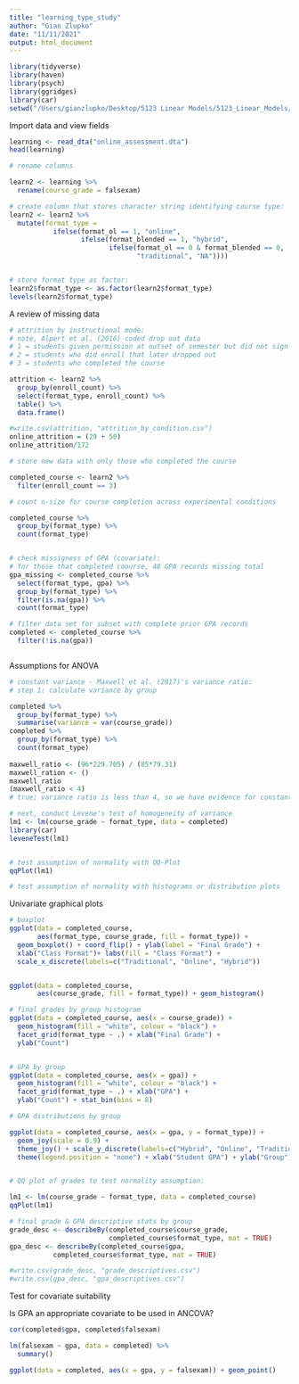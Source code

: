```yaml
---
title: "learning_type_study"
author: "Gian Zlupko"
date: "11/11/2021"
output: html_document
---
```


```r
library(tidyverse) 
library(haven) 
library(psych) 
library(ggridges) 
library(car)
setwd("/Users/gianzlupko/Desktop/5123 Linear Models/5123_Linear_Models/Online_Learning_Study")   
```

Import data and view fields
```r
learning <- read_dta("online_assessment.dta") 
head(learning) 
```


```r

# rename columns

learn2 <- learning %>%
  rename(course_grade = falsexam) 

# create column that stores character string identifying course type: 
learn2 <- learn2 %>%
  mutate(format_type = 
           ifelse(format_ol == 1, "online", 
                  ifelse(format_blended == 1, "hybrid", 
                         ifelse(format_ol == 0 & format_blended == 0, 
                                "traditional", "NA")))) 


# store format type as factor: 
learn2$format_type <- as.factor(learn2$format_type) 
levels(learn2$format_type) 

```


A review of missing data
```r

# attrition by instructional mode: 
# note, Alpert et al. (2016) coded drop out data 
# 1 = students given permission at outset of semester but did not sign up
# 2 = students who did enroll that later dropped out
# 3 = students who completed the course 

attrition <- learn2 %>%
  group_by(enroll_count) %>%
  select(format_type, enroll_count) %>%
  table() %>%
  data.frame()

#write.csv(attrition, "attrition_by_condition.csv") 
online_attrition = (29 + 50)
online_attrition/172

# store new data with only those who completed the course 

completed_course <- learn2 %>%
  filter(enroll_count == 3) 

# count n-size for course completion across experimental conditions 

completed_course %>%
  group_by(format_type) %>% 
  count(format_type) 


# check missigness of GPA (covariate): 
# for those that completed coourse, 48 GPA records missing total
gpa_missing <- completed_course %>%
  select(format_type, gpa) %>%
  group_by(format_type) %>%
  filter(is.na(gpa)) %>%
  count(format_type)

# filter data set for subset with complete prior GPA records 
completed <- completed_course %>% 
  filter(!is.na(gpa)) 



```



Assumptions for ANOVA

```r

# constant variance - Maxwell et al. (2017)'s variance ratio: 
# step 1: calculate variance by group

completed %>%
  group_by(format_type) %>%
  summarise(variance = var(course_grade))
completed %>%
  group_by(format_type) %>%
  count(format_type)
  
maxwell_ratio <- (96*229.705) / (85*79.31)
maxwell_ration <- ()
maxwell_ratio
(maxwell_ratio < 4) 
# true; variance ratio is less than 4, so we have evidence for constant variance

# next, conduct Levene's test of homogeneity of variance 
lm1 <- lm(course_grade ~ format_type, data = completed) 
library(car)
leveneTest(lm1)


# test assumption of normality with QQ-Plot 
qqPlot(lm1)

# test assumption of normality with histograms or distribution plots 


```






Univariate graphical plots 

```r

# boxplot 
ggplot(data = completed_course, 
       aes(format_type, course_grade, fill = format_type)) + 
  geom_boxplot() + coord_flip() + ylab(label = "Final Grade") + 
  xlab("Class Format")+ labs(fill = "Class Format") +
  scale_x_discrete(labels=c("Traditional", "Online", "Hybrid")) 


ggplot(data = completed_course, 
       aes(course_grade, fill = format_type)) + geom_histogram()

# final grades by group histogram 
ggplot(data = completed_course, aes(x = course_grade)) +
  geom_histogram(fill = "white", colour = "black") +
  facet_grid(format_type ~ .) + xlab("Final Grade") + 
  ylab("Count")


# GPA by group 
ggplot(data = completed_course, aes(x = gpa)) +
  geom_histogram(fill = "white", colour = "black") +
  facet_grid(format_type ~ .) + xlab("GPA") + 
  ylab("Count") + stat_bin(bins = 8) 

# GPA distributions by group 

ggplot(data = completed_course, aes(x = gpa, y = format_type)) + 
  geom_joy(scale = 0.9) + 
  theme_joy() + scale_y_discrete(labels=c("Hybrid", "Online", "Traditional")) + 
  theme(legend.position = "none") + xlab("Student GPA") + ylab("Group") 


# QQ plot of grades to test normality assumption:

lm1 <- lm(course_grade ~ format_type, data = completed_course)
qqPlot(lm1)


```


```r

# final grade & GPA descriptive stats by group 
grade_desc <- describeBy(completed_course$course_grade, 
                         completed_course$format_type, mat = TRUE) 
gpa_desc <- describeBy(completed_course$gpa, 
           completed_course$format_type, mat = TRUE) 

#write.csv(grade_desc, "grade_descriptives.csv") 
#write.csv(gpa_desc, "gpa_descriptives.csv") 

```





Test for covariate suitability 

Is GPA an appropriate covariate to be used in ANCOVA? 

```r

cor(completed$gpa, completed$falsexam)

lm(falsexam ~ gpa, data = completed) %>%
  summary()

ggplot(data = completed, aes(x = gpa, y = falsexam)) + geom_point() 

```




